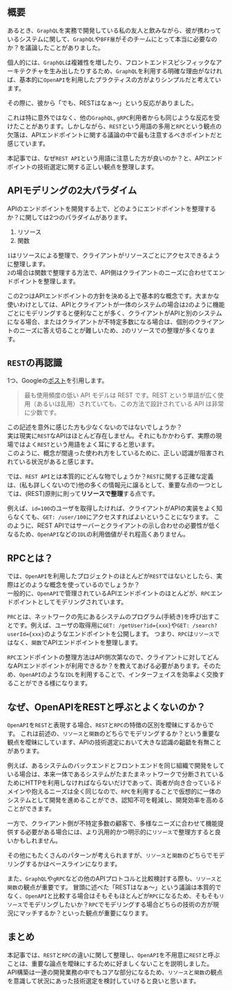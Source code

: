 ## 概要

あるとき、`GraphQL`を実務で開発している私の友人と飲みながら、彼が携わっているシステムに関して、`GraphQL`や`BFF層`がそのチームにとって本当に必要なのか？を議論したことがありました。

個人的には、`GraphQL`は複雑性を増したり、フロントエンドスピシフィックなアーキテクチャを生み出したりするため、`GraphQL`を利用する明確な理由がなければ、基本的に`OpenAPI`を利用したプラクティスの方がよりシンプルだと考えています。

その際に、彼から「でも、RESTはなぁ〜」という反応がありました。

これは特に意外ではなく、他の`GraphQL`, `gRPC`利用者からも同じような反応を受けたことがあります。しかしながら、`REST`という用語の多用と`RPC`という観点の欠落は、APIエンドポイントに関する議論の中で最も注意するべきポイントだと感じています。

本記事では、なぜ`REST API`という用語に注意した方が良いのか？と、APIエンドポイントの技術選定に関する正しい観点を整理します。

## APIモデリングの2大パラダイム

APIのエンドポイントを開発する上で、どのようにエンドポイントを整理するか？に関しては2つのパラダイムがあります。

1. リソース
2. 関数

`1`はリソースによる整理で、クライアントがリソースごとにアクセスできるように整理します。 <br/>
`2`の場合は関数で整理する方法で、API側はクライアントのニーズに合わせてエンドポイントを整理します。

この2つはAPIエンドポイントの方針を決める上で基本的な概念です。大まかな使いわけとしては、APIとクライアントが一体のシステムの場合は`2`のように機能ごとにモデリングすると便利なことが多く、クライアントがAPIと別のシステムになる場合、またはクライアントが不特定多数になる場合は、個別のクライアントのニーズに答え切ることが難しいため、`2`のリソースでの整理が多くなります。

## `REST`の再認識

1つ、Googleの[ポスト](https://cloud.google.com/blog/ja/products/api-management/understanding-grpc-openapi-and-rest-and-when-to-use-them)を引用します。

> 最も使用頻度の低い API モデルは REST です。REST という単語が広く使用（あるいは乱用）されていても、この方法で設計されている API は非常に少数です。

この記述を意外に感じた方も少なくないのではないでしょうか？<br/>
実は現実に`REST`なAPIはほとんど存在しません。それにもかかわらず、実際の現場ではよく`REST`という用語をよく耳にすると思います。<br/>
このように、概念が間違った使われ方をしているために、正しい認識が阻害されれている状況があると感じます。<br/>

では、`REST API`とは本質的にどんな物でしょうか？`REST`に関する正確な定義は、(私も詳しくないので)他の多くの情報元に譲るとして、重要な点の一つとしては、(REST)原則に則って**リソースで整理**する点です。

例えば、`id=100`のユーザを取得したければ、クライアントがAPIの実装をよく知らなくても、`GET: /user/100`にアクセスすればよいということになります。
このように、REST APIではサーバーとクライアントの示し合わせの必要性が低くなるため、`OpenAPI`などの`IDL`の利用価値がそれ程高くありません。

## RPCとは？

では、`OpenAPI`を利用したプロジェクトのほとんどが`REST`ではないとしたら、実際はどのような概念を使っているのでしょうか？<br/>
一般的に、`OpenAPI`で管理されているAPIエンドポイントのほとんどが、`RPC`エンドポイントとしてモデリングされています。

`PRC`とは、ネットワークの先にあるシステムのプログラム(手続き)を呼び出すことです。例えば、ユーザの取得用に`GET: /getUser?id={xxx}`や`GET: /search?userId={xxx}`のようなエンドポイントを公開します。
つまり、`RPC`は`リソース`ではなく、`関数`でAPIエンドポイントを整理します。

`RPC`エンドポイントの整理方法はAPI側次第なので、クライアントに対してどんなAPIエンドポイントが利用できるか？を教えてあげる必要があります。そのため、`OpenAPI`のような`IDL`を利用することで、インターフェイスを効率よく交換することができる様になります。

## なぜ、OpenAPIをRESTと呼ぶとよくないのか？

`OpenAPI`を`REST`と表現する場合、`REST`と`RPC`の特徴の区別を曖昧にするからです。
これは前述の、`リソース`と`関数`のどちらでモデリングするか？という重要な観点を曖昧にしています、APIの技術選定において大きな認識の齟齬を有無ことがあります。

例えば、あるシステムのバックエンドとフロントエンドを同じ組織で開発をしている場合は、本来一体であるシステムがたまたまネットワークで分断されているためにHTTPを利用しなければならないだけであって、両者が向き合っているドメインや抱えるニーズは全く同じなので、`RPC`を利用することで仮想的に一体のシステムとして開発を進めることができ、認知不可を軽減し、開発効率を高めることができます。

一方で、クライアント側が不特定多数の顧客で、多様なニーズに合わせて機能提供する必要がある場合には、より汎用的かつ明示的に`リソース`で整理方すると良いかもしれません。

その他にもたくさんのパターンが考えられますが、`リソース`と`関数`のどちらでモデリングするかはベースラインになります。

また、`GraphQL`や`gRPC`などの他のAPIプロトコルと比較検討する際も、`リソース`と`関数`の観点が重要です。
冒頭に述べた「RESTはなぁ〜」という議論は本質的でなく、`OpenAPI`と比較する場合はそもそもほとんどが`RPC`になるため、そもそも`リソース`でモデリングしたいか？`RPC`でモデリングする場合どちらの技術の方が現況にマッチするか？といった観点が重要になります。

## まとめ

本記事では、`REST`と`RPC`の違いに関して整理し、`OpenAPI`を不用意に`REST`と呼ぶことは、重要な論点を曖昧にするために好ましくないことを説明しました。<br/>
API構築は一連の開発業務の中でもコアな部分になるため、`リソース`と`関数`の観点を意識して状況にあった技術選定を検討していけると良いと思います。

